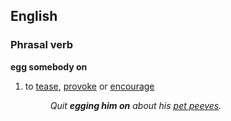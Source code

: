 ==English==
===Phrasal verb===
'''egg somebody on'''
#{{idiom}} to [[tease]], [[provoke]] or [[encourage]]
#:''Quit '''egging him on''' about his [[pet peeve]]s.''